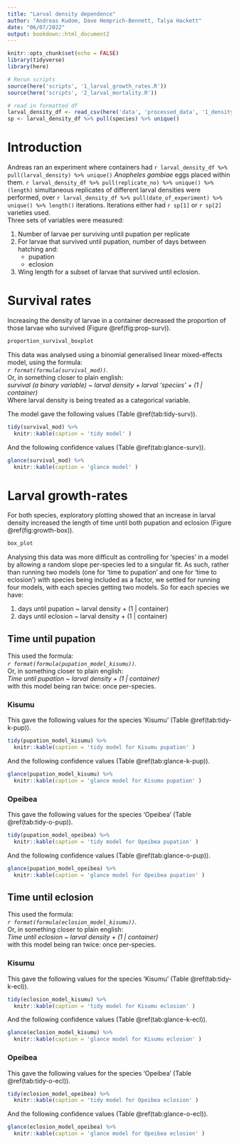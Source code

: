 ```yaml
---
title: "Larval density dependence"
author: "Andreas Kudom, Dave Hemprich-Bennett, Talya Hackett"
date: "06/07/2022"
output: bookdown::html_document2
---
```


```r
knitr::opts_chunk$set(echo = FALSE)
library(tidyverse)
library(here)

# Rerun scripts
source(here('scripts', '1_larval_growth_rates.R'))
source(here('scripts', '2_larval_mortality.R'))       

# read in formatted df
larval_density_df <- read_csv(here('data', 'processed_data', '1_density_and_growth.csv')) 
sp <- larval_density_df %>% pull(species) %>% unique()
```

# Introduction

Andreas ran an experiment where containers had `r larval_density_df %>% pull(larval_density) %>% unique()` *Anopheles gambiae* eggs placed within them. 
`r larval_density_df %>% pull(replicate_no) %>% unique() %>% (length)` simultaneous replicates of different larval densities were performed, over `r larval_density_df %>% pull(date_of_experiment) %>% unique() %>% length()` iterations. 
Iterations either had `r sp[1]` or `r sp[2]` varieties used.  
Three sets of variables were measured:  

1. Number of larvae per surviving until pupation per replicate
2. For larvae that survived until pupation, number of days between hatching and:
    + pupation
    + eclosion
3. Wing length for a subset of larvae that survived until eclosion.


# Survival rates

Increasing the density of larvae in a container decreased the proportion of those larvae who survived (Figure \@ref(fig:prop-surv)).

```r
proportion_survival_boxplot
```



This data was analysed using a binomial generalised linear mixed-effects model, using the formula:   
*`r format(formula(survival_mod))`*.  
Or, in something closer to plain english:  
*survival (a binary variable) ~ larval density + larval 'species' + (1 | container)*  
Where larval density is being treated as a categorical variable.  

The model gave the following values (Table \@ref(tab:tidy-surv)).  
```r
tidy(survival_mod) %>%
  knitr::kable(caption = 'tidy model' )
```

And the following confidence values (Table \@ref(tab:glance-surv)).

```r
glance(survival_mod) %>%
  knitr::kable(caption = 'glance model' )
```




# Larval growth-rates
For both species, exploratory plotting showed that an increase in larval density increased the length of time until both pupation and eclosion (Figure \@ref(fig:growth-box)).  <br>
```r
box_plot
```

Analysing this data was more difficult as controlling for 'species' in a model by allowing a random slope per-species led to a singular fit. As such, rather than running two models (one for 'time to pupation' and one for 'time to eclosion') with species being included as a factor, we settled for running four models, with each species getting two models. So for each species we have:  

1. days until pupation ~ larval density + (1 | container)
2. days until eclosion ~ larval density + (1 | container)

## Time until pupation  
This used the formula:   
*`r format(formula(pupation_model_kisumu))`*.  
Or, in something closer to plain english:  
*Time until pupation ~ larval density + (1 | container)*  
with this model being ran twice: once per-species.  

### Kisumu

This gave the following values for the species 'Kisumu' (Table \@ref(tab:tidy-k-pup)).  
```r
tidy(pupation_model_kisumu) %>%
  knitr::kable(caption = 'tidy model for Kisumu pupation' )
```

And the following confidence values (Table \@ref(tab:glance-k-pup)).

```r
glance(pupation_model_kisumu) %>%
  knitr::kable(caption = 'glance model for Kisumu pupation' )
```


### Opeibea

This gave the following values for the species 'Opeibea' (Table \@ref(tab:tidy-o-pup)).  
```r
tidy(pupation_model_opeibea) %>%
  knitr::kable(caption = 'tidy model for Opeibea pupation' )
```

And the following confidence values (Table \@ref(tab:glance-o-pup)).

```r
glance(pupation_model_opeibea) %>%
  knitr::kable(caption = 'glance model for Opeibea pupation' )
```


## Time until eclosion  
This used the formula:   
*`r format(formula(eclosion_model_kisumu))`*.  
Or, in something closer to plain english:  
*Time until eclosion ~ larval density + (1 | container)*  
with this model being ran twice: once per-species.  

### Kisumu

This gave the following values for the species 'Kisumu' (Table \@ref(tab:tidy-k-ecl)).  
```r
tidy(eclosion_model_kisumu) %>%
  knitr::kable(caption = 'tidy model for Kisumu eclosion' )
```

And the following confidence values (Table \@ref(tab:glance-k-ecl)).

```r
glance(eclosion_model_kisumu) %>%
  knitr::kable(caption = 'glance model for Kisumu eclosion' )
```


### Opeibea

This gave the following values for the species 'Opeibea' (Table \@ref(tab:tidy-o-ecl)).  
```r
tidy(eclosion_model_opeibea) %>%
  knitr::kable(caption = 'tidy model for Opeibea eclosion' )
```

And the following confidence values (Table \@ref(tab:glance-o-ecl)).

```r
glance(eclosion_model_opeibea) %>%
  knitr::kable(caption = 'glance model for Opeibea eclosion' )
```


